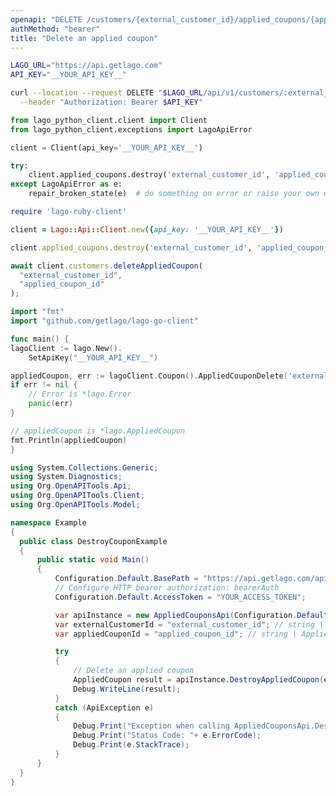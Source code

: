 ```yaml
---
openapi: "DELETE /customers/{external_customer_id}/applied_coupons/{applied_coupon_id}"
authMethod: "bearer"
title: "Delete an applied coupon"
---
```


<RequestExample>

```bash cURL
LAGO_URL="https://api.getlago.com"
API_KEY="__YOUR_API_KEY__"

curl --location --request DELETE "$LAGO_URL/api/v1/customers/:external_customer_id/applied_coupons/:applied_coupon_id" \
  --header "Authorization: Bearer $API_KEY"
```

```python Python
from lago_python_client.client import Client
from lago_python_client.exceptions import LagoApiError

client = Client(api_key='__YOUR_API_KEY__')

try:
    client.applied_coupons.destroy('external_customer_id', 'applied_coupon_id')
except LagoApiError as e:
    repair_broken_state(e)  # do something on error or raise your own exception
```

```ruby Ruby
require 'lago-ruby-client'

client = Lago::Api::Client.new({api_key: '__YOUR_API_KEY__'})

client.applied_coupons.destroy('external_customer_id', 'applied_coupon_id')
```

```js Javascript
await client.customers.deleteAppliedCoupon(
  "external_customer_id",
  "applied_coupon_id"
);
```

```go Go
import "fmt"
import "github.com/getlago/lago-go-client"

func main() {
lagoClient := lago.New().
    SetApiKey("__YOUR_API_KEY__")

appliedCoupon, err := lagoClient.Coupon().AppliedCouponDelete('external_customer_id', 'applied_coupon_id')
if err != nil {
    // Error is *lago.Error
    panic(err)
}

// appliedCoupon is *lago.AppliedCoupon
fmt.Println(appliedCoupon)
}
```

```csharp C#
using System.Collections.Generic;
using System.Diagnostics;
using Org.OpenAPITools.Api;
using Org.OpenAPITools.Client;
using Org.OpenAPITools.Model;

namespace Example
{
  public class DestroyCouponExample
  {
      public static void Main()
      {
          Configuration.Default.BasePath = "https://api.getlago.com/api/v1";
          // Configure HTTP bearer authorization: bearerAuth
          Configuration.Default.AccessToken = "YOUR_ACCESS_TOKEN";

          var apiInstance = new AppliedCouponsApi(Configuration.Default);
          var externalCustomerId = "external_customer_id"; // string | External id of the customer
          var appliedCouponId = "applied_coupon_id"; // string | Applied Coupon Lago ID

          try
          {
              // Delete an applied coupon
              AppliedCoupon result = apiInstance.DestroyAppliedCoupon(externalCustomerId, appliedCouponId);
              Debug.WriteLine(result);
          }
          catch (ApiException e)
          {
              Debug.Print("Exception when calling AppliedCouponsApi.DestroyAppliedCoupon: " + e.Message );
              Debug.Print("Status Code: "+ e.ErrorCode);
              Debug.Print(e.StackTrace);
          }
      }
  }
}
```

</RequestExample>


